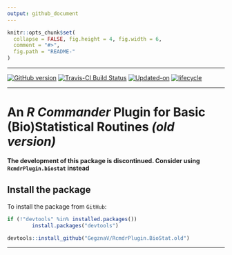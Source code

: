 ```yaml
---
output: github_document
---
```


<!-- README.md is generated from README.Rmd. Please edit that file -->
 
```r
knitr::opts_chunk$set(
  collapse = FALSE, fig.height = 4, fig.width = 6,
  comment = "#>",
  fig.path = "README-"
)
```

***

[![GitHub version](https://img.shields.io/badge/GitHub-v`r packageVersion("RcmdrPlugin.BioStat.old")`-brightgreen.svg)](https://github.com/GegznaV/RcmdrPlugin.BioStat.old)
[![Travis-CI Build Status](https://travis-ci.org/GegznaV/RcmdrPlugin.BioStat.old.png?branch=master)](https://travis-ci.org/GegznaV/RcmdrPlugin.BioStat.old)
[![Updated-on](https://img.shields.io/badge/Updated%20on-`r gsub('-', '--', Sys.Date())`-yellowgreen.svg)](/commits/master)
[![lifecycle](https://img.shields.io/badge/lifecycle-retired-orange.svg)](https://img.shields.io/badge/lifecycle-retired-orange.svg)

***

An *R Commander* Plugin for Basic (Bio)Statistical Routines *(old version)*
==============================================================================

**The development of this package is discontinued. Consider using `RcmdrPlugin.biostat` instead**


## Install the package

To install the package from `GitHub`:

```r
if (!"devtools" %in% installed.packages())
        install.packages("devtools")

devtools::install_github("GegznaV/RcmdrPlugin.BioStat.old")
```


***


